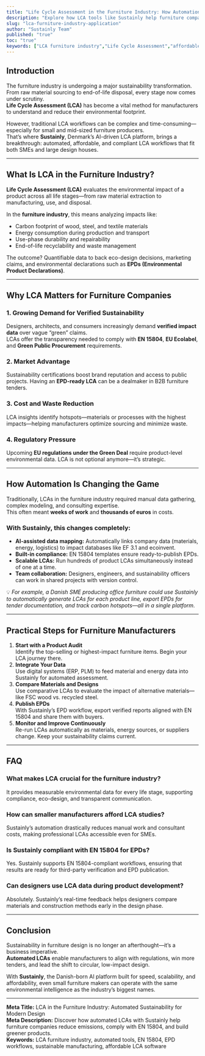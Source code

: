 ```yaml
---
title: "Life Cycle Assessment in the Furniture Industry: How Automation Is Reshaping Sustainable Design"
description: "Explore how LCA tools like Sustainly help furniture companies reduce emissions, meet EN 15804, and scale sustainability affordably."
slug: "lca-furniture-industry-application"
author: "Sustainly Team"
published: "true"
toc: "true"
keywords: ["LCA furniture industry","Life Cycle Assessment","affordable LCA tools","automated tools","regulatory compliance","sustainable business"]
---
```


## Introduction

The furniture industry is undergoing a major sustainability transformation. From raw material sourcing to end-of-life disposal, every stage now comes under scrutiny.\
**Life Cycle Assessment (LCA)** has become a vital method for manufacturers to understand and reduce their environmental footprint.

However, traditional LCA workflows can be complex and time-consuming—especially for small and mid-sized furniture producers.\
That’s where **Sustainly**, Denmark’s AI-driven LCA platform, brings a breakthrough: automated, affordable, and compliant LCA workflows that fit both SMEs and large design houses.

---

## What Is LCA in the Furniture Industry?

**Life Cycle Assessment (LCA)** evaluates the environmental impact of a product across all life stages—from raw material extraction to manufacturing, use, and disposal.

In the **furniture industry**, this means analyzing impacts like:

- Carbon footprint of wood, steel, and textile materials
- Energy consumption during production and transport
- Use-phase durability and repairability
- End-of-life recyclability and waste management

The outcome? Quantifiable data to back eco-design decisions, marketing claims, and environmental declarations such as **EPDs (Environmental Product Declarations)**.

---

## Why LCA Matters for Furniture Companies

### 1. Growing Demand for Verified Sustainability

Designers, architects, and consumers increasingly demand **verified impact data** over vague “green” claims.\
LCAs offer the transparency needed to comply with **EN 15804**, **EU Ecolabel**, and **Green Public Procurement** requirements.

### 2. Market Advantage

Sustainability certifications boost brand reputation and access to public projects. Having an **EPD-ready LCA** can be a dealmaker in B2B furniture tenders.

### 3. Cost and Waste Reduction

LCA insights identify hotspots—materials or processes with the highest impacts—helping manufacturers optimize sourcing and minimize waste.

### 4. Regulatory Pressure

Upcoming **EU regulations under the Green Deal** require product-level environmental data. LCA is not optional anymore—it’s strategic.

---

## How Automation Is Changing the Game

Traditionally, LCAs in the furniture industry required manual data gathering, complex modeling, and consulting expertise.\
This often meant **weeks of work** and **thousands of euros** in costs.

### With Sustainly, this changes completely:

- **AI-assisted data mapping:** Automatically links company data (materials, energy, logistics) to impact databases like EF 3.1 and ecoinvent.
- **Built-in compliance:** EN 15804 templates ensure ready-to-publish EPDs.
- **Scalable LCAs:** Run hundreds of product LCAs simultaneously instead of one at a time.
- **Team collaboration:** Designers, engineers, and sustainability officers can work in shared projects with version control.

💡 _For example, a Danish SME producing office furniture could use Sustainly to automatically generate LCAs for each product line, export EPDs for tender documentation, and track carbon hotspots—all in a single platform._

---

## Practical Steps for Furniture Manufacturers

1. **Start with a Product Audit**\
   Identify the top-selling or highest-impact furniture items. Begin your LCA journey there.
2. **Integrate Your Data**\
   Use digital systems (ERP, PLM) to feed material and energy data into Sustainly for automated assessment.
3. **Compare Materials and Designs**\
   Use comparative LCAs to evaluate the impact of alternative materials—like FSC wood vs. recycled steel.
4. **Publish EPDs**\
   With Sustainly’s EPD workflow, export verified reports aligned with EN 15804 and share them with buyers.
5. **Monitor and Improve Continuously**\
   Re-run LCAs automatically as materials, energy sources, or suppliers change. Keep your sustainability claims current.

---

## FAQ

### What makes LCA crucial for the furniture industry?

It provides measurable environmental data for every life stage, supporting compliance, eco-design, and transparent communication.

### How can smaller manufacturers afford LCA studies?

Sustainly’s automation drastically reduces manual work and consultant costs, making professional LCAs accessible even for SMEs.

### Is Sustainly compliant with EN 15804 for EPDs?

Yes. Sustainly supports EN 15804-compliant workflows, ensuring that results are ready for third-party verification and EPD publication.

### Can designers use LCA data during product development?

Absolutely. Sustainly’s real-time feedback helps designers compare materials and construction methods early in the design phase.

---

## Conclusion

Sustainability in furniture design is no longer an afterthought—it’s a business imperative.\
**Automated LCAs** enable manufacturers to align with regulations, win more tenders, and lead the shift to circular, low-impact design.

With **Sustainly**, the Danish-born AI platform built for speed, scalability, and affordability, even small furniture makers can operate with the same environmental intelligence as the industry’s biggest names.

---

**Meta Title:** LCA in the Furniture Industry: Automated Sustainability for Modern Design\
**Meta Description:** Discover how automated LCAs with Sustainly help furniture companies reduce emissions, comply with EN 15804, and build greener products.\
**Keywords:** LCA furniture industry, automated tools, EN 15804, EPD workflows, sustainable manufacturing, affordable LCA software